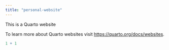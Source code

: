 ```yaml
---
title: "personal-website"
---
```


This is a Quarto website

To learn more about Quarto websites visit <https://quarto.org/docs/websites>.

```r
1 + 1
```
